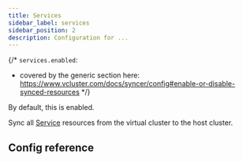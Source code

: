 ```yaml
---
title: Services
sidebar_label: services
sidebar_position: 2
description: Configuration for ...
---
```



{/*
`services.enabled`:
- covered by the generic section here: https://www.vcluster.com/docs/syncer/config#enable-or-disable-synced-resources
*/}

By default, this is enabled. 

Sync all [Service](https://kubernetes.io/docs/concepts/services-networking/service/) resources from the virtual cluster to the host cluster. 


## Config reference
<DisableResourceWarning/>

<Services/>